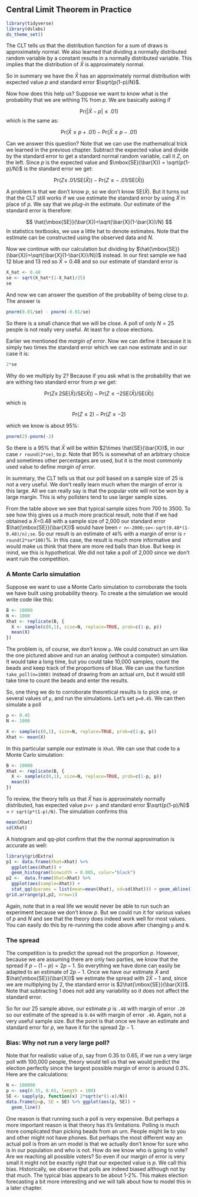 ## Central Limit Theorem in Practice

```r
library(tidyverse)
library(dslabs)
ds_theme_set()
```

The CLT tells us that the distribution function for a sum of draws is approximately normal. We also learned that dividing a normally distributed random variable by a constant results in a normally distributed variable. This implies that the distribution of $\bar{X}$ is approximately normal. 

So in summary we have the $\bar{X}$ has an approximately normal distribution with expected value $p$ and standard error $\sqrt{p(1-p)/N}$. 

Now how does this help us? Suppose we want to know what is the probability that we are withing 1% from $p$. We are basically asking if 

$$
\mbox{Pr}(| \bar{X} - p| \leq .01)
$$
which is the same as:

$$
\mbox{Pr}(\bar{X}\leq p + .01) - \mbox{Pr}(\bar{X} \leq p - .01)
$$

Can we answer this question? Note that we can use the mathematical trick we learned in the previous chapter. Subtract the expected value and divide by the standard error to get a standard normal random variable, call it $Z$, on the left. Since $p$ is the expected value and $\mbox{SE}(\bar{X}) = \sqrt{p(1-p)/N}$ is the standard error we get:

$$
\mbox{Pr}\left(Z \leq \,.01 / \mbox{SE}(\bar{X}) \right) -
\mbox{Pr}\left(Z \leq - \,.01 / \mbox{SE}(\bar{X}) \right) 
$$

A problem is that we don't know $p$, so we don't know $\mbox{SE}(\bar{X})$. But it turns out that the CLT still works if we use estimate the standard error by using $\bar{X}$ in place of $p$. We say that we _plug-in_ the estimate. Our estimate of the standard error is therefore:

$$
\hat{\mbox{SE}}(\bar{X})=\sqrt{\bar{X}(1-\bar{X})/N}
$$
In statistics textbooks, we use a little hat to denote estimates. Note that the estimate can be constructed using the observed data and $N$. 

Now  we continue with our calculation but dividing by $\hat{\mbox{SE}}(\bar{X})=\sqrt{\bar{X}(1-\bar{X})/N})$ instead. In our first sample we had 12 blue and 13 red so $\bar{X} = 0.48$ and so our estimate of standard error is 

```r
X_hat <- 0.48
se <- sqrt(X_hat*(1-X_hat)/25)
se
```

And now we can answer the question of the probability of being close to $p$. The answer is

```r
pnorm(0.01/se) - pnorm(-0.01/se)
```

So there is a small chance that we will be close. A poll of only $N=25$ people is not really very useful. At least for a close elections. 

Earlier we mentioned the _margin of error_. Now we can define it because it is simply two times the standard error  which we can now estimate and in our case it is:

```r
2*se
```

Why do we multiply by 2? Because if you ask what is the probability that we are withing two standard error from $p$ we get:

$$
\mbox{Pr}\left(Z \leq \, 2\mbox{SE}(\bar{X})  / \mbox{SE}(\bar{X}) \right) -
\mbox{Pr}\left(Z \leq - 2 \mbox{SE}(\bar{X}) / \mbox{SE}(\bar{X}) \right) 
$$
which is 

$$
\mbox{Pr}\left(Z \leq 2 \right) -
\mbox{Pr}\left(Z \leq - 2\right) 
$$

which we know is about 95\%:

```r
pnorm(2)-pnorm(-2)
```

So there is a 95% that $\bar{X}$ will be within $2\times \hat{SE}(\bar{X})$, in our case `r round(2*se)`, to $p$. Note that 95% is somewhat of an arbitrary choice and sometimes other percentages are used, but it is the most commonly used value to define _margin of error_. 

In summary, the CLT tells us that our poll based on a sample size of $25$ is not a very useful. We don't really learn much when the margin of error is this large. All we can really say is that the popular vote will not be won by a large margin. This is why pollsters tend to use larger sample sizes. 

From the table above we see that typical sample sizes from 700 to 3500. To see how this gives us a much more practical result, note that if we had obtained a $\bar{X}$=0.48 with a sample size of 2,000 our standard error $\hat{\mbox{SE}}(\bar{X})$ would have been `r n<-2000;se<-sqrt(0.48*(1-0.48)/n);se`. So our result is an estimate of `48`% with a margin of error is `r round(2*se*100)`%. In this case, the result is much more informative and would make us think that there are more red balls than blue. But keep in mind, we this is hypothetical. We did not take a poll of 2,000 since we don't want ruin the competition.


### A Monte Carlo simulation


Suppose we want to use a Monte Carlo simulation to corroborate the tools we have built using probability theory. To create a the simulation we would write code like this:

```r
B <- 10000
N <- 1000
Xhat <- replicate(B, {
  X <- sample(c(0,1), size=N, replace=TRUE, prob=c(1-p, p))
  mean(X)
})
```

The problem is, of course, we don't know `p`. We could
construct an urn like the one pictured above and run an analog (without a computer) simulation. It would take a long time, but you could take 10,000 samples, count the beads and keep track of the 
proportions of blue. We can use the function `take_poll(n=1000)` instead of drawing from an actual urn, but it would still take time to count the beads and enter the results.

So, one thing we do to corroborate theoretical results is to pick one, or several values of `p`, and run the simulations.  Let's set `p=0.45`.  We can then simulate a poll

```r
p <- 0.45
N <- 1000

X <- sample(c(0,1), size=N, replace=TRUE, prob=c(1-p, p))
Xhat <- mean(X)
```

In this particular sample our estimate is `Xhat`. We can use that code to a Monte Carlo simulation:

```r
B <- 10000
Xhat <- replicate(B, {
  X <- sample(c(0,1), size=N, replace=TRUE, prob=c(1-p, p))
  mean(X)
})
```

To review, the theory tells us that $\bar{X}$ has is approximately normally distributed, has expected value $p=$`r p` and standard error $\sqrt{p(1-p)/N}$ = `r sqrt(p*(1-p)/N)`. The simulation confirms this

```r
mean(Xhat)
sd(Xhat)
```

A histogram and qq-plot confirm that the the normal approximation is accurate as well:

```r
library(gridExtra)
p1 <- data.frame(Xhat=Xhat) %>% 
  ggplot(aes(Xhat)) + 
  geom_histogram(binwidth = 0.005, color="black")
p2 <-  data.frame(Xhat=Xhat) %>% 
  ggplot(aes(sample=Xhat)) + 
  stat_qq(dparams = list(mean=mean(Xhat), sd=sd(Xhat))) + geom_abline() + ylab("Xhat") + xlab("Theoretical normal")
grid.arrange(p1,p2, nrow=1)
```

Again, note that in a real life we would never be able to run such an experiment because we don't know $p$. But we could run it for various values of $p$ and $N$ and see that the theory does indeed work well for most values. You can easily do this by re-running the code above after changing `p` and `N`.

### The spread

The competition is to predict the spread not the proportion $p$. However, because we are assuming there are only two parties, we know that the spread if $p - (1-p) = 2p - 1$.  So everything we have done can easily be adapted to an estimate of $2p - 1$. Once we have our estimate $\bar{X}$ and $\hat{\mbox{SE}}(\bar{X})$ we estimate the spread with $2\bar{X} - 1$ and, since we are multiplying by 2, the standard error is $2\hat{\mbox{SE}}(\bar{X})$. Note that subtracting 1 does not add any variability so it does not affect the standard error. 

So for our 25 sample above, our estimate $p$ is `.48` with margin of error `.20` so our estimate of the spread is `0.04` with margin of error `.40`. Again, not a very useful sample size. But the point is that once we have an estimate and standard error for $p$, we have it for the spread $2p-1$.


### Bias: Why not run a very large poll?

Note that for realistic value of $p$, say from 0.35 to 0.65, if we run a very large poll with 100,000 people, theory would tell us that we would predict the election perfectly since the largest possible margin of error is around 0.3\%. Here are the calculations:

```r
N <- 100000
p <- seq(0.35, 0.65, length = 100)
SE <- sapply(p, function(x) 2*sqrt(x*(1-x)/N))
data.frame(p=p, SE = SE) %>% ggplot(aes(p, SE)) + 
  geom_line()
``` 

One reason is that running such a poll is very expensive. But perhaps a more important reason is that theory has it's limitations. Polling is much more complicated than picking beads from an urn. People might lie to you and other might not have phones. But perhaps the most different way an actual poll is from an urn model is that we actually don't know for sure who is in our population and who is not. How do we know who is going to vote? Are we reaching all possible voters? So even if our margin of error is very small it might not be exactly right that our expected value is $p$. We call this bias. Historically, we observe that polls are indeed biased although not by that much. The typical bias appears to be about 1-2%. This makes election forecasting a bit more interesting and we will talk about how to model this in a later chapter.







